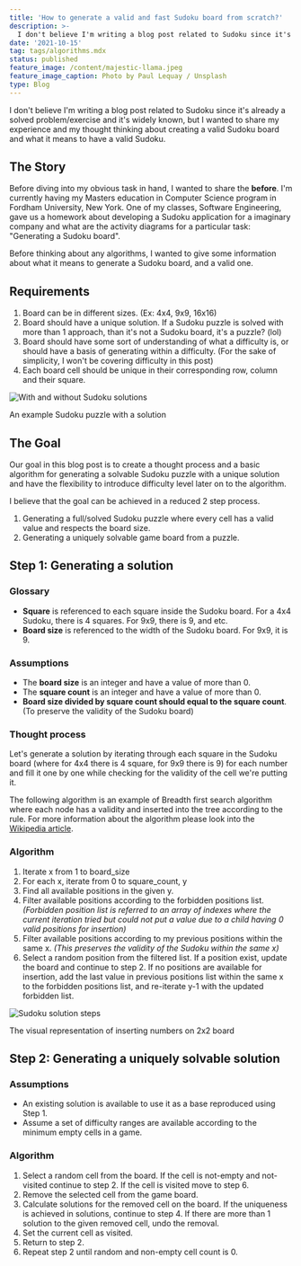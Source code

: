 ```yaml
---
title: 'How to generate a valid and fast Sudoku board from scratch?'
description: >-
  I don't believe I'm writing a blog post related to Sudoku since it's already a solved problem/exercise and it's widely known, but I wanted to share my experience and my thought thinking about creating a valid Sudoku board and what it means to have a valid Sudoku.
date: '2021-10-15'
tag: tags/algorithms.mdx
status: published
feature_image: /content/majestic-llama.jpeg
feature_image_caption: Photo by Paul Lequay / Unsplash
type: Blog
---
```


I don't believe I'm writing a blog post related to Sudoku since it's already a solved problem/exercise and it's widely known, but I wanted to share my experience and my thought thinking about creating a valid Sudoku board and what it means to have a valid Sudoku.

## The Story

Before diving into my obvious task in hand, I wanted to share the **before**. I'm currently having my Masters education in Computer Science program in Fordham University, New York. One of my classes, Software Engineering, gave us a homework about developing a Sudoku application for a imaginary company and what are the activity diagrams for a particular task: "Generating a Sudoku board".

Before thinking about any algorithms, I wanted to give some information about what it means to generate a Sudoku board, and a valid one.

## Requirements

1. Board can be in different sizes. (Ex: 4x4, 9x9, 16x16)
2. Board should have a unique solution. If a Sudoku puzzle is solved with more than 1 approach, than it's not a Sudoku board, it's a puzzle? (lol)
3. Board should have some sort of understanding of what a difficulty is, or should have a basis of generating within a difficulty. (For the sake of simplicity, I won't be covering difficulty in this post)
4. Each board cell should be unique in their corresponding row, column and their square.

![With and without Sudoku solutions](/content/sudoku-with-solutions.png)

An example Sudoku puzzle with a solution

## The Goal

Our goal in this blog post is to create a thought process and a basic algorithm for generating a solvable Sudoku puzzle with a unique solution and have the flexibility to introduce difficulty level later on to the algorithm.

I believe that the goal can be achieved in a reduced 2 step process.

1. Generating a full/solved Sudoku puzzle where every cell has a valid value and respects the board size.
2. Generating a uniquely solvable game board from a puzzle.

## Step 1: Generating a solution

### Glossary

* **Square** is referenced to each square inside the Sudoku board. For a 4x4 Sudoku, there is 4 squares. For 9x9, there is 9, and etc.
* **Board size** is referenced to the width of the Sudoku board. For 9x9, it is 9.

### Assumptions

* The **board size** is an integer and have a value of more than 0.
* The **square count** is an integer and have a value of more than 0.
* **Board size divided by square count should equal to the square count**. (To preserve the validity of the Sudoku board)

### Thought process

Let's generate a solution by iterating through each square in the Sudoku board (where for 4x4 there is 4 square, for 9x9 there is 9) for each number and fill it one by one while checking for the validity of the cell we're putting it.

The following algorithm is an example of Breadth first search algorithm where each node has a validity and inserted into the tree according to the rule. For more information about the algorithm please look into the [Wikipedia article](https://en.wikipedia.org/wiki/Breadth-first%5Fsearch).

### Algorithm

1. Iterate x from 1 to board\_size
2. For each x, iterate from 0 to square\_count, y
3. Find all available positions in the given y.
4. Filter available positions according to the forbidden positions list. _(Forbidden position list is referred to an array of indexes where the current iteration tried but could not put a value due to a child having 0 valid positions for insertion)_
5. Filter available positions according to my previous positions within the same x. _(This preserves the validity of the Sudoku within the same x)_
6. Select a random position from the filtered list. If a position exist, update the board and continue to step 2\. If no positions are available for insertion, add the last value in previous positions list within the same x to the forbidden positions list, and re-iterate y-1 with the updated forbidden list.

![Sudoku solution steps](/content/sudoku-solution-steps.png)

The visual representation of inserting numbers on 2x2 board

## Step 2: Generating a uniquely solvable solution

### Assumptions

* An existing solution is available to use it as a base reproduced using Step 1.
* Assume a set of difficulty ranges are available according to the minimum empty cells in a game.

### Algorithm

1. Select a random cell from the board. If the cell is not-empty and not-visited continue to step 2\. If the cell is visited move to step 6.
2. Remove the selected cell from the game board.
3. Calculate solutions for the removed cell on the board. If the uniqueness is achieved in solutions, continue to step 4\. If there are more than 1 solution to the given removed cell, undo the removal.
4. Set the current cell as visited.
5. Return to step 2.
6. Repeat step 2 until random and non-empty cell count is 0.
